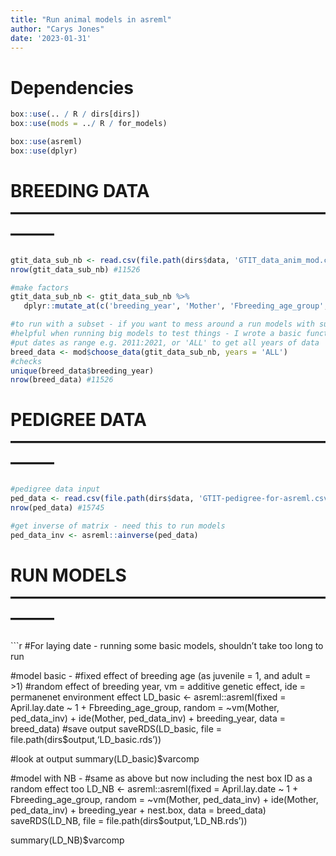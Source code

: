 ```yaml
---
title: "Run animal models in asreml"
author: "Carys Jones"
date: '2023-01-31'
---
```



# Dependencies
```r

box::use(.. / R / dirs[dirs])
box::use(mods = ../ R / for_models)

box::use(asreml)
box::use(dplyr)

```


# BREEDING DATA --------------------------------------------------------------


```r

gtit_data_sub_nb <- read.csv(file.path(dirs$data, 'GTIT_data_anim_mod.csv'), na.strings=c("", "NA"))
nrow(gtit_data_sub_nb) #11526

#make factors
gtit_data_sub_nb <- gtit_data_sub_nb %>%
   dplyr::mutate_at(c('breeding_year', 'Mother', 'Fbreeding_age_group', 'nest.box'), as.factor) 

#to run with a subset - if you want to mess around a run models with subset of years etc
#helpful when running big models to test things - I wrote a basic function to do that quickly
#put dates as range e.g. 2011:2021, or 'ALL' to get all years of data 
breed_data <- mod$choose_data(gtit_data_sub_nb, years = 'ALL')
#checks
unique(breed_data$breeding_year)
nrow(breed_data) #11526


```



# PEDIGREE DATA --------------------------------------------------------------

```r

#pedigree data input 
ped_data <- read.csv(file.path(dirs$data, 'GTIT-pedigree-for-asreml.csv'), na.strings=c("", "NA"))
nrow(ped_data) #15745

#get inverse of matrix - need this to run models
ped_data_inv <- asreml::ainverse(ped_data)


```


# RUN MODELS --------------------------------------------------------------

```r

#For laying date - running some basic models, shouldn't take too long to run 

#model basic  - 
#fixed effect of breeding age (as juvenile = 1, and adult = >1)
#random effect of breeding year, vm = additive genetic effect, ide = permanenet environment effect
LD_basic <- asreml::asreml(fixed = April.lay.date ~ 1 + Fbreeding_age_group,
                  random = ~vm(Mother, ped_data_inv) + 
                            ide(Mother, ped_data_inv) +
                            breeding_year,
                  data = breed_data)
#save output
saveRDS(LD_basic, file = file.path(dirs$output,'LD_basic.rds'))

#look at output
summary(LD_basic)$varcomp



#model with NB -
#same as above but now including the nest box ID as a random effect too 
LD_NB <- asreml::asreml(fixed = April.lay.date ~ 1 + Fbreeding_age_group,
                random = ~vm(Mother, ped_data_inv) + 
                  ide(Mother, ped_data_inv) +
                  breeding_year + 
                  nest.box,
                data = breed_data)
saveRDS(LD_NB, file = file.path(dirs$output,'LD_NB.rds'))

summary(LD_NB)$varcomp
